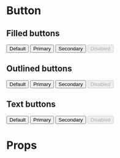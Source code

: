 

<Meta title="Buttons" component={Button} />

# Button

## Filled buttons

<Preview>
  <Story name="Filled" parameters={{ decorators: [withKnobs] }}>
    <div>
      <Button>Default</Button>
      <Button color="primary">Primary</Button>
      <Button color="secondary">Secondary</Button>
      <Button disabled>Disabled</Button>
    </div>
  </Story>
</Preview>

## Outlined buttons

<Preview>
  <Story name="Outlined">
    <div>
      <Button variant="outlined">Default</Button>
      <Button color="primary" variant="outlined">
        Primary
      </Button>
      <Button color="secondary" variant="outlined">
        Secondary
      </Button>
      <Button disabled variant="outlined">
        Disabled
      </Button>
    </div>
  </Story>
</Preview>

## Text buttons

<Preview>
  <Story name="Text">
    <div>
      <Button variant="text">Default</Button>
      <Button color="primary" variant="text">
        Primary
      </Button>
      <Button color="secondary" variant="text">
        Secondary
      </Button>
      <Button disabled variant="text">
        Disabled
      </Button>
    </div>
  </Story>
</Preview>

# Props

<Props of={Button} />
